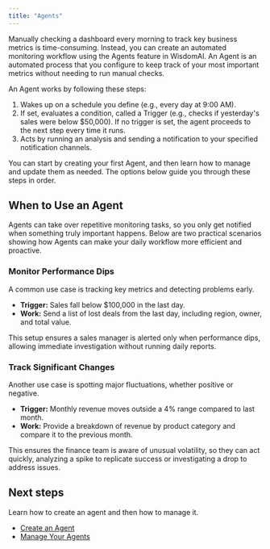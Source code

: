 ```yaml
---
title: "Agents"
---
```


Manually checking a dashboard every morning to track key business metrics is time-consuming. Instead, you can create an automated monitoring workflow using the Agents feature in WisdomAI. An Agent is an automated process that you configure to keep track of your most important metrics without needing to run manual checks.

An Agent works by following these steps:

1. Wakes up on a schedule you define (e.g., every day at 9:00 AM).
2. If set, evaluates a condition, called a Trigger (e.g., checks if yesterday's sales were below \$50,000). If no trigger is set, the agent proceeds to the next step every time it runs.
3. Acts by running an analysis and sending a notification to your specified notification channels.

You can start by creating your first Agent, and then learn how to manage and update them as needed. The options below guide you through these steps in order.

<Columns cols={2}>
  <Card title="Create an Agent" icon="1" horizontal 
href="https://docs.askwisdom.ai/advanced-features/agents/tutorial-create-agent">
    
  </Card>
  <Card title="Manage Your Agents" icon="2" horizontal href="https://docs.askwisdom.ai/advanced-features/agents/manage-agents">
    
  </Card>
</Columns>

## When to Use an Agent

Agents can take over repetitive monitoring tasks, so you only get notified when something truly important happens. Below are two practical scenarios showing how Agents can make your daily workflow more efficient and proactive.

### Monitor Performance Dips

A common use case is tracking key metrics and detecting problems early.

- **Trigger:** Sales fall below \$100,000 in the last day.
- **Work:** Send a list of lost deals from the last day, including region, owner, and total value.

This setup ensures a sales manager is alerted only when performance dips, allowing immediate investigation without running daily reports.

### Track Significant Changes

Another use case is spotting major fluctuations, whether positive or negative.

- **Trigger:** Monthly revenue moves outside a 4% range compared to last month.
- **Work:** Provide a breakdown of revenue by product category and compare it to the previous month.

This ensures the finance team is aware of unusual volatility, so they can act quickly, analyzing a spike to replicate success or investigating a drop to address issues.

## Next steps

Learn how to create an agent and then how to manage it.

- [Create an Agent](https://docs.askwisdom.ai/advanced-features/agents/tutorial-create-agent)
- [Manage Your Agents](https://docs.askwisdom.ai/advanced-features/agents/manage-agents)
